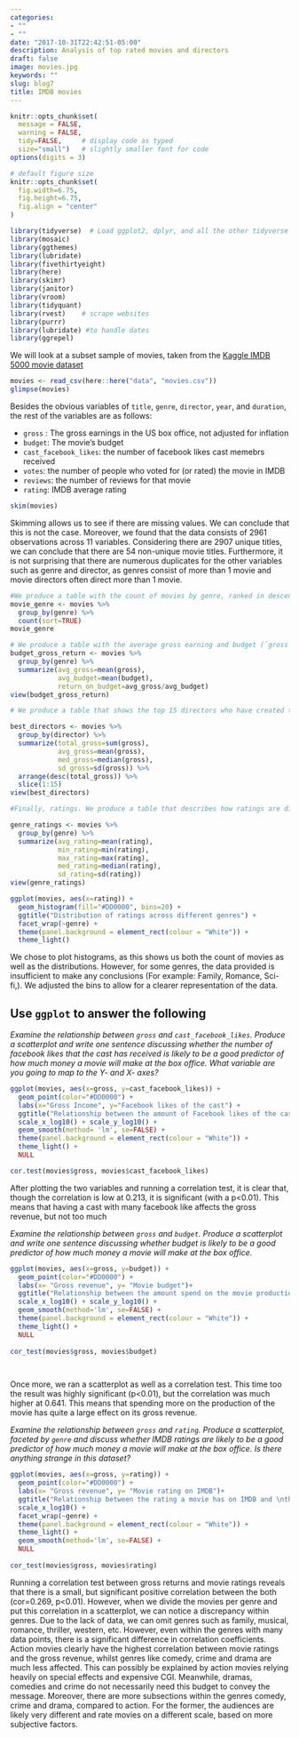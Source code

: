 ```yaml
---
categories:
- ""
- ""
date: "2017-10-31T22:42:51-05:00"
description: Analysis of top rated movies and directors
draft: false
image: movies.jpg
keywords: ""
slug: blog7
title: IMDB movies
---
```



```r
knitr::opts_chunk$set(
  message = FALSE, 
  warning = FALSE, 
  tidy=FALSE,     # display code as typed
  size="small")   # slightly smaller font for code
options(digits = 3)

# default figure size
knitr::opts_chunk$set(
  fig.width=6.75, 
  fig.height=6.75,
  fig.align = "center"
)
```


```r
library(tidyverse)  # Load ggplot2, dplyr, and all the other tidyverse packages
library(mosaic)
library(ggthemes)
library(lubridate)
library(fivethirtyeight)
library(here)
library(skimr)
library(janitor)
library(vroom)
library(tidyquant)
library(rvest)    # scrape websites
library(purrr)  
library(lubridate) #to handle dates
library(ggrepel)
```


We will look at a subset sample of movies, taken from the [Kaggle IMDB 5000 movie dataset](https://www.kaggle.com/carolzhangdc/imdb-5000-movie-dataset)

  
```r

movies <- read_csv(here::here("data", "movies.csv"))
glimpse(movies)

```

Besides the obvious variables of `title`, `genre`, `director`, `year`, and `duration`, the rest of the variables are as follows:

- `gross` : The gross earnings in the US box office, not adjusted for inflation
- `budget`: The movie's budget 
- `cast_facebook_likes`: the number of facebook likes cast memebrs received
- `votes`: the number of people who voted for (or rated) the movie in IMDB 
- `reviews`: the number of reviews for that movie
- `rating`: IMDB average rating 


```r


skim(movies)


```

Skimming allows us to see if there are missing values. We can conclude that this is not the case. Moreover, we found that the data consists of 2961 observations across 11 variables. Considering there are 2907 unique titles, we can conclude that there are 54 non-unique movie titles. Furthermore, it is not surprising that there are numerous duplicates for the other variables such as genre and director, as genres consist of more than 1 movie and movie directors often direct more than 1 movie. 


```r
#We produce a table with the count of movies by genre, ranked in descending order
movie_genre <- movies %>%
  group_by(genre) %>%
  count(sort=TRUE)
movie_genre

# We produce a table with the average gross earning and budget (`gross` and `budget`) by genre. We calculate a variable `return_on_budget` which shows how many $ did a movie make at the box office for each $ of its budget. Ranked genres by this `return_on_budget` in descending order
budget_gross_return <- movies %>% 
  group_by(genre) %>% 
  summarize(avg_gross=mean(gross),
            avg_budget=mean(budget),
            return_on_budget=avg_gross/avg_budget)
view(budget_gross_return)

# We produce a table that shows the top 15 directors who have created the highest gross revenue in the box office. Don't just show the total gross amount, but also the mean, median, and standard deviation per director.

best_directors <- movies %>% 
  group_by(director) %>% 
  summarize(total_gross=sum(gross),
            avg_gross=mean(gross),
            med_gross=median(gross),
            sd_gross=sd(gross)) %>% 
  arrange(desc(total_gross)) %>% 
  slice(1:15)
view(best_directors)

#Finally, ratings. We produce a table that describes how ratings are distributed by genre. We don't want just the mean, but also, min, max, median, SD and some kind of a histogram or density graph that visually shows how ratings are distributed. 

genre_ratings <- movies %>% 
  group_by(genre) %>% 
  summarize(avg_rating=mean(rating),
            min_rating=min(rating),
            max_rating=max(rating),
            med_rating=median(rating),
            sd_rating=sd(rating))
view(genre_ratings) 

ggplot(movies, aes(x=rating)) +
  geom_histogram(fill="#DD0000", bins=20) + 
  ggtitle("Distribution of ratings across different genres") +
  facet_wrap(~genre) +
  theme(panel.background = element_rect(colour = "White")) + 
  theme_light() 

```
We chose to plot histograms, as this shows us both the count of movies as well as the distributions. However, for some genres, the data provided is insufficient to make any conclusions (For example: Family, Romance, Sci-fi,). We adjusted the bins to allow for a clearer representation of the data.


## Use `ggplot` to answer the following

*Examine the relationship between `gross` and `cast_facebook_likes`. Produce a scatterplot and write one sentence discussing whether the number of facebook likes that the cast has received is likely to be a good predictor of how much money a movie will make at the box office. What variable are you going to map to the Y- and X- axes?*
  
  
```r

ggplot(movies, aes(x=gross, y=cast_facebook_likes)) + 
  geom_point(color="#DD0000") + 
  labs(x="Gross Income", y="Facebook likes of the cast") + 
  ggtitle("Relationship between the amount of Facebook likes of the cast and \nthe Gross revenue of the movie") + 
  scale_x_log10() + scale_y_log10() +
  geom_smooth(method= 'lm', se=FALSE) +
  theme(panel.background = element_rect(colour = "White")) + 
  theme_light() +
  NULL

cor.test(movies$gross, movies$cast_facebook_likes)
```

After plotting the two variables and running a correlation test, it is clear that, though the correlation is low at 0.213, it is significant (with a p<0.01). This means that having a cast with many facebook like affects the gross revenue, but not too much


*Examine the relationship between `gross` and `budget`. Produce a scatterplot and write one sentence discussing whether budget is likely to be a good predictor of how much money a movie will make at the box office.*

```r

ggplot(movies, aes(x=gross, y=budget)) + 
  geom_point(color="#DD0000") + 
  labs(x= "Gross revenue", y= "Movie budget")+
  ggtitle("Relationship between the amount spend on the movie production and \nthe Gross revenue of the movie") +
  scale_x_log10() + scale_y_log10() +
  geom_smooth(method='lm', se=FALSE) +
  theme(panel.background = element_rect(colour = "White")) + 
  theme_light() +
  NULL
  
cor_test(movies$gross, movies$budget)

  
```

Once more, we ran a scatterplot as well as a correlation test. This time too the result was highly significant (p<0.01), but the correlation was much higher at 0.641. This means that spending more on the production of the movie has quite a large effect on its gross revenue.
  
*Examine the relationship between `gross` and `rating`. Produce a scatterplot, faceted by `genre` and discuss whether IMDB ratings are likely to be a good predictor of how much money a movie will make at the box office. Is there anything strange in this dataset?*

```r

ggplot(movies, aes(x=gross, y=rating)) + 
  geom_point(color="#DD0000") + 
  labs(x= "Gross revenue", y= "Movie rating on IMDB")+
  ggtitle("Relationship between the rating a movie has on IMDB and \nthe Gross revenue of the movie") +
  scale_x_log10() +
  facet_wrap(~genre) +
  theme(panel.background = element_rect(colour = "White")) + 
  theme_light() +
  geom_smooth(method='lm', se=FALSE) +
  NULL
  
cor_test(movies$gross, movies$rating)

```

Running a correlation test between gross returns and movie ratings reveals that there is a small, but significant positive correlation between the both (cor=0.269, p<0.01). However, when we divide the movies per genre and put this correlation in a scatterplot, we can notice a discrepancy within genres. Due to the lack of data, we can omit genres such as family, musical, romance, thriller, western, etc. However, even within the genres with many data points, there is a significant difference in correlation coefficients. Action movies clearly have the highest correlation between movie ratings and the gross revenue, whilst genres like comedy, crime and drama are much less affected. This can possibly be explained by action movies relying heavily on special effects and expensive CGI. Meanwhile, dramas, comedies and crime do not necessarily need this budget to convey the message. Moreover, there are more subsections within the genres comedy, crime and drama, compared to action. For the former, the audiences are likely very different and rate movies on a different scale, based on more subjective factors.



